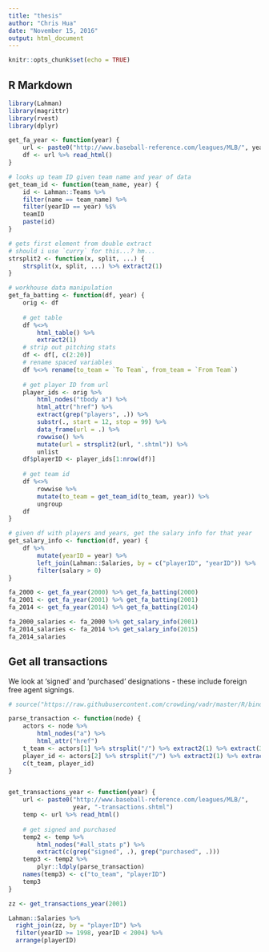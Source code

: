 ```yaml
---
title: "thesis"
author: "Chris Hua"
date: "November 15, 2016"
output: html_document
---
```


```r
knitr::opts_chunk$set(echo = TRUE)
```

## R Markdown

```r
library(Lahman)
library(magrittr)
library(rvest)
library(dplyr)
```

```r
get_fa_year <- function(year) {
    url <- paste0("http://www.baseball-reference.com/leagues/MLB/", year, "-free-agents.shtml")
    df <- url %>% read_html()
}

# looks up team ID given team name and year of data
get_team_id <- function(team_name, year) {
    id <- Lahman::Teams %>% 
    filter(name == team_name) %>%
    filter(yearID == year) %$% 
    teamID
    paste(id)
}

# gets first element from double extract
# should i use `curry` for this...? hm...
strsplit2 <- function(x, split, ...) {
    strsplit(x, split, ...) %>% extract2(1)
}
```

```r
# workhouse data manipulation
get_fa_batting <- function(df, year) {
    orig <- df
    
    # get table
    df %<>% 
        html_table() %>%
        extract2(1)
    # strip out pitching stats
    df <- df[, c(2:20)]
    # rename spaced variables
    df %<>% rename(to_team = `To Team`, from_team = `From Team`) 
    
    # get player ID from url
    player_ids <- orig %>%
        html_nodes("tbody a") %>%
        html_attr("href") %>%
        extract(grep("players", .)) %>% 
        substr(., start = 12, stop = 99) %>%
        data_frame(url = .) %>%
        rowwise() %>%
        mutate(url = strsplit2(url, ".shtml")) %>%
        unlist
    df$playerID <- player_ids[1:nrow(df)]
    
    # get team id
    df %<>%
        rowwise %>%
        mutate(to_team = get_team_id(to_team, year)) %>%
        ungroup
    df
}

# given df with players and years, get the salary info for that year
get_salary_info <- function(df, year) {
    df %>%
        mutate(yearID = year) %>%
        left_join(Lahman::Salaries, by = c("playerID", "yearID")) %>%
        filter(salary > 0)
}
```

```r
fa_2000 <- get_fa_year(2000) %>% get_fa_batting(2000)
fa_2001 <- get_fa_year(2001) %>% get_fa_batting(2001)
fa_2014 <- get_fa_year(2014) %>% get_fa_batting(2014)

```

```r
fa_2000_salaries <- fa_2000 %>% get_salary_info(2001)
fa_2014_salaries <- fa_2014 %>% get_salary_info(2015)
fa_2014_salaries
```

## Get all transactions

We look at 'signed' and 'purchased' designations - these include foreign free agent signings.

```r
# source("https://raw.githubusercontent.com/crowding/vadr/master/R/bind.R")

parse_transaction <- function(node) {
    actors <- node %>%
        html_nodes("a") %>% 
        html_attr("href")
    t_team <- actors[1] %>% strsplit("/") %>% extract2(1) %>% extract(3)
    player_id <- actors[2] %>% strsplit("/") %>% extract2(1) %>% extract(4) %>% strsplit(".shtml") %>% extract2(1)
    c(t_team, player_id)
}


get_transactions_year <- function(year) {
    url <- paste0("http://www.baseball-reference.com/leagues/MLB/", 
                  year, "-transactions.shtml")
    temp <- url %>% read_html()
    
    # get signed and purchased
    temp2 <- temp %>% 
        html_nodes("#all_stats p") %>%
        extract(c(grep("signed", .), grep("purchased", .)))
    temp3 <- temp2 %>% 
        plyr::ldply(parse_transaction)
    names(temp3) <- c("to_team", "playerID")
    temp3
}

zz <- get_transactions_year(2001)
```

```r
Lahman::Salaries %>% 
  right_join(zz, by = "playerID") %>%
  filter(yearID >= 1998, yearID < 2004) %>%
  arrange(playerID)
```

